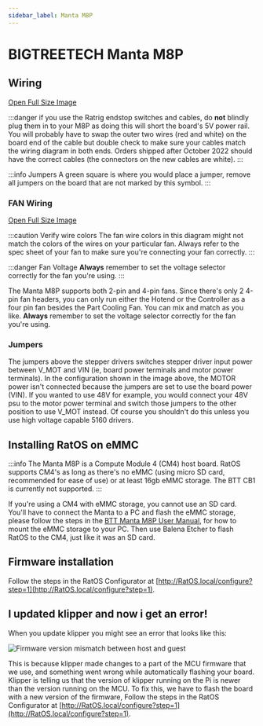 ```yaml
---
sidebar_label: Manta M8P
---
```



# BIGTREETECH Manta M8P

## Wiring

<WiringSVG width="100%" height={null} />

[Open Full Size Image](_media/manta-m8p-wiring.svg)

:::danger if you use the Ratrig endstop switches and cables, do **not** blindly plug them in to your M8P as doing this will short the board's 5V power rail.
You will probably have to swap the outer two wires (red and white) on the board end of the cable but double check to make sure your cables match the wiring diagram in both ends.
Orders shipped after October 2022 should have the correct cables (the connectors on the new cables are white).
:::

:::info Jumpers
A green square is where you would place a jumper, remove all jumpers on the board that are not marked by this symbol.
:::

### FAN Wiring

<FanSVG width="100%" height={null} />

[Open Full Size Image](_media/manta-m8p-fan-wiring.svg)

:::caution Verify wire colors
The fan wire colors in this diagram might not match the colors of the wires on your particular fan. Always refer to the spec sheet of your fan to make sure you're connecting your fan correctly.
:::

:::danger Fan Voltage
**Always** remember to set the voltage selector correctly for the fan you're using.
:::

The Manta M8P supports both 2-pin and 4-pin fans. Since there's only 2 4-pin fan headers, you can only run either the Hotend or the Controller as a four pin fan besides the Part Cooling Fan. You can mix and match as you like. **Always** remember to set the voltage selector correctly for the fan you're using.

### Jumpers

The jumpers above the stepper drivers switches stepper driver input power between V_MOT and VIN (ie, board power terminals and motor power terminals).
In the configuration shown in the image above, the MOTOR power isn't connected because the jumpers are set to use the board power (VIN).
If you wanted to use 48V for example, you would connect your 48V psu to the motor power terminal and switch those jumpers to the other position to use V_MOT instead. Of course you shouldn't do this unless you use high voltage capable 5160 drivers.

## Installing RatOS on eMMC

:::info
The Manta M8P is a Compute Module 4 (CM4) host board. RatOS supports CM4's as long as there's no eMMC (using micro SD card, recommended for ease of use) or at least 16gb eMMC storage.
The BTT CB1 is currently not supported.
:::

If you're using a CM4 with eMMC storage, you cannot use an SD card. You'll have to connect the Manta to a PC and flash the eMMC storage, please follow the steps in the [BTT Manta M8P User Manual](https://github.com/bigtreetech/Manta-M8P/raw/master/BIGTREETECH%20MANTA%20M8P%20V1.0%20User%20Manual.pdf), for how to mount the eMMC storage to your PC. Then use Balena Etcher to flash RatOS to the CM4, just like it was an SD card.

## Firmware installation

Follow the steps in the RatOS Configurator at [http://RatOS.local/configure?step=1](http://RatOS.local/configure?step=1).

## I updated klipper and now i get an error!

When you update klipper you might see an error that looks like this:

![Firmware version mismatch between host and guest](/img/firmware_version_mismatch.png)

This is because klipper made changes to a part of the MCU firmware that we use, and something went wrong while automatically flashing your board. Klipper is telling us that the version of klipper running on the Pi is newer than the version running on the MCU. To fix this, we have to flash the board with a new version of the firmware, Follow the steps in the RatOS Configurator at [http://RatOS.local/configure?step=1](http://RatOS.local/configure?step=1).
